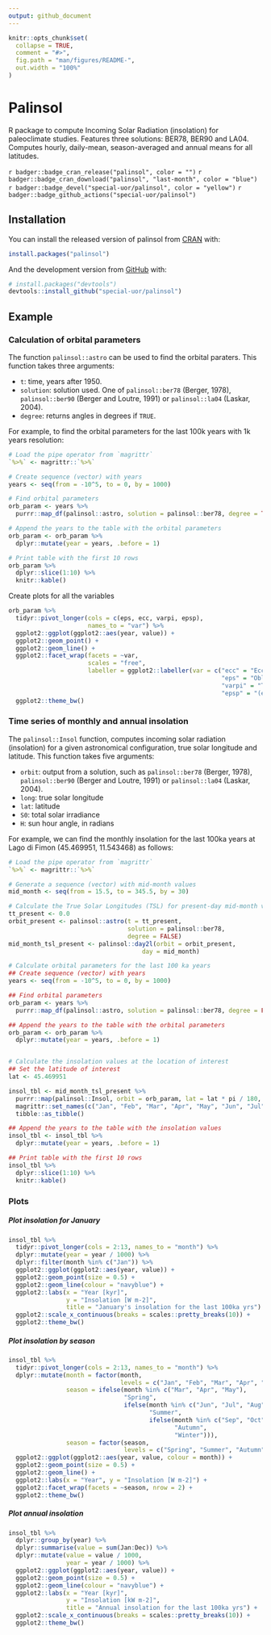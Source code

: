 ```yaml
---
output: github_document
---
```


<!-- README.md is generated from README.Rmd. Please edit that file -->

```r
knitr::opts_chunk$set(
  collapse = TRUE,
  comment = "#>",
  fig.path = "man/figures/README-",
  out.width = "100%"
)
```

# Palinsol

R package to compute Incoming Solar Radiation (insolation) for paleoclimate studies.
Features three solutions: BER78, BER90 and LA04. Computes hourly, daily-mean, season-averaged and annual means for all latitudes.

<!-- badges: start -->
`r badger::badge_cran_release("palinsol", color = "")`
`r badger::badge_cran_download("palinsol", "last-month", color = "blue")`
`r badger::badge_devel("special-uor/palinsol", color = "yellow")`
`r badger::badge_github_actions("special-uor/palinsol")`
<!-- badges: end -->

## Installation

You can install the released version of palinsol from [CRAN](https://CRAN.R-project.org) with:

``` r
install.packages("palinsol")
```

And the development version from [GitHub](https://github.com/) with:

``` r
# install.packages("devtools")
devtools::install_github("special-uor/palinsol")
```

## Example

### Calculation of orbital parameters
The function `palinsol::astro` can be used to find the orbital paraters. This function takes three arguments:

- `t`:            time, years after 1950.
- `solution`:	    solution used. One of `palinsol::ber78` (Berger, 1978), `palinsol::ber90` (Berger and Loutre, 1991) or `palinsol::la04` (Laskar, 2004).
- `degree`:	      returns angles in degrees if `TRUE`.

For example, to find the orbital parameters for the last 100k years with 1k years resolution:

```r
# Load the pipe operator from `magrittr`
`%>%` <- magrittr::`%>%`

# Create sequence (vector) with years
years <- seq(from = -10^5, to = 0, by = 1000)

# Find orbital parameters
orb_param <- years %>%
  purrr::map_df(palinsol::astro, solution = palinsol::ber78, degree = TRUE)

# Append the years to the table with the orbital parameters
orb_param <- orb_param %>%
  dplyr::mutate(year = years, .before = 1)

# Print table with the first 10 rows
orb_param %>%
  dplyr::slice(1:10) %>%
  knitr::kable()
```

Create plots for all the variables
```r
orb_param %>%
  tidyr::pivot_longer(cols = c(eps, ecc, varpi, epsp),
                      names_to = "var") %>%
  ggplot2::ggplot(ggplot2::aes(year, value)) +
  ggplot2::geom_point() +
  ggplot2::geom_line() +
  ggplot2::facet_wrap(facets = ~var, 
                      scales = "free",
                      labeller = ggplot2::labeller(var = c("ecc" = "Eccentricity (ecc)",
                                                           "eps" = "Obliquity (eps)",
                                                           "varpi" = "True Solar Longitude of the Perihelion (varpi)",
                                                           "epsp" = "(epsp)"))) +
  ggplot2::theme_bw()
```

### Time series of monthly and annual insolation
The `palinsol::Insol` function, computes incoming solar radiation (insolation) for a given astronomical configuration, true solar longitude and latitude. This function takes five arguments:

- `orbit`: output from a solution, such as `palinsol::ber78` (Berger, 1978), `palinsol::ber90` (Berger and Loutre, 1991) or `palinsol::la04` (Laskar, 2004).
- `long`:	true solar longitude
- `lat`: latitude
- `S0`: total solar irradiance
- `H`: sun hour angle, in radians

For example, we can find the monthly insolation for the last 100ka years at Lago di Fimon (45.469951, 11.543468) as follows:
```r
# Load the pipe operator from `magrittr`
`%>%` <- magrittr::`%>%`

# Generate a sequence (vector) with mid-month values
mid_month <- seq(from = 15.5, to = 345.5, by = 30)

# Calculate the True Solar Longitudes (TSL) for present-day mid-month values
tt_present <- 0.0
orbit_present <- palinsol::astro(t = tt_present, 
                                 solution = palinsol::ber78, 
                                 degree = FALSE)
mid_month_tsl_present <- palinsol::day2l(orbit = orbit_present, 
                                     day = mid_month)

# Calculate orbital parameters for the last 100 ka years
## Create sequence (vector) with years
years <- seq(from = -10^5, to = 0, by = 1000)

## Find orbital parameters
orb_param <- years %>%
  purrr::map_df(palinsol::astro, solution = palinsol::ber78, degree = FALSE)

## Append the years to the table with the orbital parameters
orb_param <- orb_param %>%
  dplyr::mutate(year = years, .before = 1)


# Calculate the insolation values at the location of interest
## Set the latitude of interest
lat <- 45.469951

insol_tbl <- mid_month_tsl_present %>%
  purrr::map(palinsol::Insol, orbit = orb_param, lat = lat * pi / 180, S0 = 1365) %>%
  magrittr::set_names(c("Jan", "Feb", "Mar", "Apr", "May", "Jun", "Jul", "Aug", "Sep", "Oct", "Nov", "Dec")) %>%
  tibble::as_tibble()

## Append the years to the table with the insolation values
insol_tbl <- insol_tbl %>%
  dplyr::mutate(year = years, .before = 1)

## Print table with the first 10 rows
insol_tbl %>%
  dplyr::slice(1:10) %>%
  knitr::kable()
```

### Plots
##### Plot insolation for January
```r
insol_tbl %>%
  tidyr::pivot_longer(cols = 2:13, names_to = "month") %>%
  dplyr::mutate(year = year / 1000) %>%
  dplyr::filter(month %in% c("Jan")) %>%
  ggplot2::ggplot(ggplot2::aes(year, value)) +
  ggplot2::geom_point(size = 0.5) +
  ggplot2::geom_line(colour = "navyblue") +
  ggplot2::labs(x = "Year [kyr]", 
                y = "Insolation [W m-2]",
                title = "January's insolation for the last 100ka yrs") +
  ggplot2::scale_x_continuous(breaks = scales::pretty_breaks(10)) +
  ggplot2::theme_bw()
```

##### Plot insolation by season
```r
insol_tbl %>%
  tidyr::pivot_longer(cols = 2:13, names_to = "month") %>%
  dplyr::mutate(month = factor(month,
                               levels = c("Jan", "Feb", "Mar", "Apr", "May", "Jun", "Jul", "Aug", "Sep", "Oct", "Nov", "Dec")),
                season = ifelse(month %in% c("Mar", "Apr", "May"),
                                "Spring",
                                ifelse(month %in% c("Jun", "Jul", "Aug"),
                                       "Summer",
                                       ifelse(month %in% c("Sep", "Oct", "Nov"),
                                              "Autumn",
                                              "Winter"))),
                season = factor(season,
                                levels = c("Spring", "Summer", "Autumn", "Winter"))) %>%
  ggplot2::ggplot(ggplot2::aes(year, value, colour = month)) +
  ggplot2::geom_point(size = 0.5) +
  ggplot2::geom_line() +
  ggplot2::labs(x = "Year", y = "Insolation [W m-2]") + 
  ggplot2::facet_wrap(facets = ~season, nrow = 2) +
  ggplot2::theme_bw()
```

##### Plot annual insolation
```r
insol_tbl %>%
  dplyr::group_by(year) %>% 
  dplyr::summarise(value = sum(Jan:Dec)) %>%
  dplyr::mutate(value = value / 1000,
                year = year / 1000) %>%
  ggplot2::ggplot(ggplot2::aes(year, value)) +
  ggplot2::geom_point(size = 0.5) +
  ggplot2::geom_line(colour = "navyblue") +
  ggplot2::labs(x = "Year [kyr]", 
                y = "Insolation [kW m-2]",
                title = "Annual insolation for the last 100ka yrs") +
  ggplot2::scale_x_continuous(breaks = scales::pretty_breaks(10)) +
  ggplot2::theme_bw()
```
